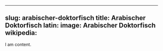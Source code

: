 
---
slug: arabischer-doktorfisch
title: Arabischer Doktorfisch
latin:
image: Arabischer Doktorfisch
wikipedia: 
---

I am content.
